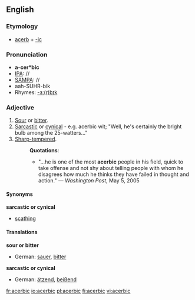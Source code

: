 ==English==
===Etymology===
*[[acerb]] + [[-ic]]

===Pronunciation===
*'''a-cer*bic'''
*[[IPA]]: //
*[[SAMPA]]: //
*aah-SUHR-bik
*Rhymes: [[Rhymes:English:-ɜː(r)bɪk|-ɜː(r)bɪk]]

===Adjective===
{{en-adj}}
#[[sour|Sour]] or [[bitter]].
#[[sarcastic|Sarcastic]] or [[cynical]] - e.g. acerbic wit; "Well, he's certainly the bright bulb among the 25-watters..."
#[[sharp-tempered|Sharp-tempered]].
#:'''Quotations''':
#:*"...he is one of the most '''acerbic''' people in his field, quick to take offense and not shy about telling people with whom he disagrees how much he thinks they have failed in thought and action." &mdash; ''Washington Post'', May 5, 2005

====Synonyms====
'''sarcastic or cynical'''
*[[scathing]]

====Translations====
'''sour or bitter'''
*German: [[sauer]], [[bitter]]

'''sarcastic or cynical'''
*German: [[ätzend]], [[beißend]]

[[fr:acerbic]]
[[io:acerbic]]
[[pl:acerbic]]
[[fi:acerbic]]
[[vi:acerbic]]